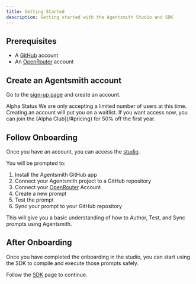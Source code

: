 ```yaml
---
title: Getting Started
description: Getting started with the Agentsmith Studio and SDK
---
```



## Prerequisites

- A [GitHub](https://github.com/) account
- An [OpenRouter](https://openrouter.ai/) account

## Create an Agentsmith account

Go to the [sign-up page](/sign-up) and create an account.

<Alert variant="warning">
  <TriangleAlert />
  <AlertTitle>Alpha Status</AlertTitle>
  <AlertDescription>
    We are only accepting a limited number of users at this time. Creating an account will put you
    on a waitlist. If you want access now, you can join the [Alpha Club](/#pricing) for 50% off the
    first year.
  </AlertDescription>
</Alert>

## Follow Onboarding

Once you have an account, you can access the [studio](/studio).

You will be prompted to:

1. Install the Agentsmith GitHub app
2. Connect your Agentsmith project to a GitHub repository
3. Connect your [OpenRouter](https://openrouter.ai/) Account
4. Create a new prompt
5. Test the prompt
6. Sync your prompt to your GitHub repository

This will give you a basic understanding of how to Author, Test, and Sync prompts using Agentsmith.

## After Onboarding

Once you have completed the onboarding in the studio, you can start using the SDK to compile and execute those prompts safely.

Follow the [SDK](/docs/sdk) page to continue.
